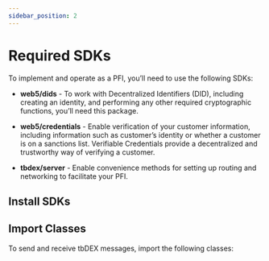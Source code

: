 ```yaml
---
sidebar_position: 2
---
```




# Required SDKs

To implement and operate as a PFI, you’ll need to use the following SDKs:

* **web5/dids** - To work with Decentralized Identifiers (DID), including creating an identity, and performing any other required cryptographic functions, you’ll need this package.

* **web5/credentials** - Enable verification of your customer information, including information such as customer’s identity or whether a customer is on a sanctions list. Verifiable Credentials provide a decentralized and trustworthy way of verifying a customer.

* **tbdex/server** - Enable convenience methods for setting up routing and networking to facilitate your PFI.

## Install SDKs

<Tabs groupId="language">
  <TabItem label="JavaScript" value="JavaScript">
    <CodeSnippet snippet={pfiSdkInstallJs} />
  </TabItem>
  <TabItem label="Kotlin" value="Kotlin">
    <BreadcrumbTab
      snippetMappings={{
        'Gradle': pfiSdkInstallGradle,
        'pom.xml': pfiSdkInstallPom
      }}
    />
  </TabItem>
</Tabs>

## Import Classes

To send and receive tbDEX messages, import the following classes:

<Tabs groupId="language">
  <TabItem label="JavaScript" value="JavaScript">
    <CodeSnippet snippet={importJs} />
  </TabItem>
  <TabItem label="Kotlin" value="Kotlin">
    <CodeSnippet snippet={importKt} />
  </TabItem>
</Tabs>
